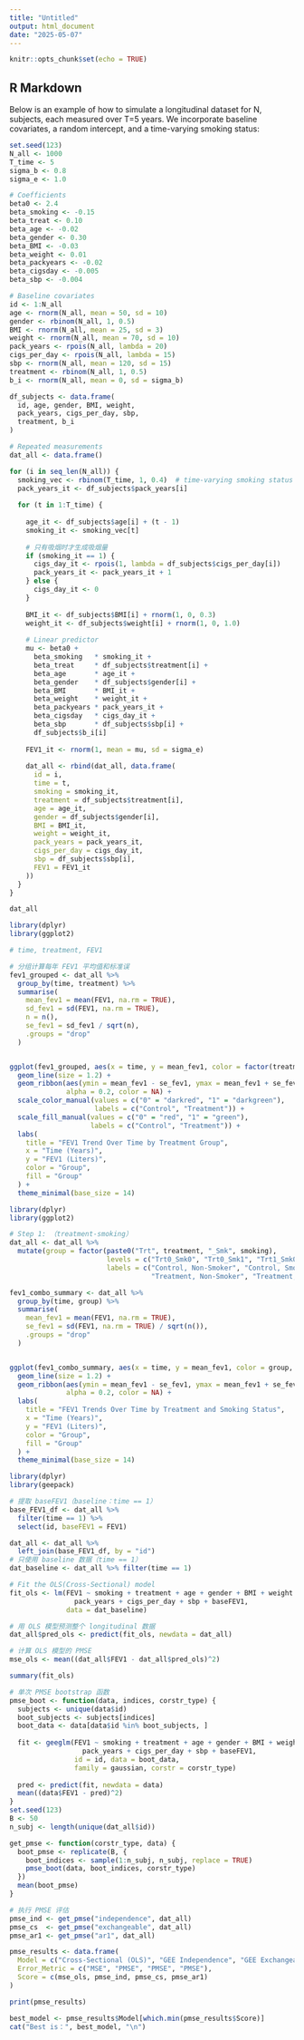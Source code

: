 ---
title: "Untitled"
output: html_document
date: "2025-05-07"
---

```{r setup, include=FALSE}
knitr::opts_chunk$set(echo = TRUE)
```

## R Markdown
Below is an example of how to simulate a longitudinal dataset for N, subjects, each measured over T=5 years. We incorporate baseline covariates, a random intercept, and a time-varying smoking status:
```{r}
set.seed(123)
N_all <- 1000
T_time <- 5
sigma_b <- 0.8
sigma_e <- 1.0

# Coefficients
beta0 <- 2.4
beta_smoking <- -0.15
beta_treat <- 0.10
beta_age <- -0.02
beta_gender <- 0.30
beta_BMI <- -0.03
beta_weight <- 0.01
beta_packyears <- -0.02
beta_cigsday <- -0.005
beta_sbp <- -0.004

# Baseline covariates
id <- 1:N_all
age <- rnorm(N_all, mean = 50, sd = 10)
gender <- rbinom(N_all, 1, 0.5)
BMI <- rnorm(N_all, mean = 25, sd = 3)
weight <- rnorm(N_all, mean = 70, sd = 10)
pack_years <- rpois(N_all, lambda = 20)
cigs_per_day <- rpois(N_all, lambda = 15)
sbp <- rnorm(N_all, mean = 120, sd = 15)
treatment <- rbinom(N_all, 1, 0.5)
b_i <- rnorm(N_all, mean = 0, sd = sigma_b)

df_subjects <- data.frame(
  id, age, gender, BMI, weight,
  pack_years, cigs_per_day, sbp,
  treatment, b_i
)

# Repeated measurements
dat_all <- data.frame()

for (i in seq_len(N_all)) {
  smoking_vec <- rbinom(T_time, 1, 0.4)  # time-varying smoking status
  pack_years_it <- df_subjects$pack_years[i]
  
  for (t in 1:T_time) {
    
    age_it <- df_subjects$age[i] + (t - 1)
    smoking_it <- smoking_vec[t]
    
    # 只有吸烟时才生成吸烟量
    if (smoking_it == 1) {
      cigs_day_it <- rpois(1, lambda = df_subjects$cigs_per_day[i])
      pack_years_it <- pack_years_it + 1
    } else {
      cigs_day_it <- 0
    }
    
    BMI_it <- df_subjects$BMI[i] + rnorm(1, 0, 0.3)
    weight_it <- df_subjects$weight[i] + rnorm(1, 0, 1.0)
    
    # Linear predictor
    mu <- beta0 +
      beta_smoking   * smoking_it +
      beta_treat     * df_subjects$treatment[i] +
      beta_age       * age_it +
      beta_gender    * df_subjects$gender[i] +
      beta_BMI       * BMI_it +
      beta_weight    * weight_it +
      beta_packyears * pack_years_it +
      beta_cigsday   * cigs_day_it +
      beta_sbp       * df_subjects$sbp[i] +
      df_subjects$b_i[i]
    
    FEV1_it <- rnorm(1, mean = mu, sd = sigma_e)
    
    dat_all <- rbind(dat_all, data.frame(
      id = i,
      time = t,
      smoking = smoking_it,
      treatment = df_subjects$treatment[i],
      age = age_it,
      gender = df_subjects$gender[i],
      BMI = BMI_it,
      weight = weight_it,
      pack_years = pack_years_it,
      cigs_per_day = cigs_day_it,
      sbp = df_subjects$sbp[i],
      FEV1 = FEV1_it
    ))
  }
}


```

```{r}
dat_all
```
```{r}
library(dplyr)
library(ggplot2)

# time, treatment, FEV1

# 分组计算每年 FEV1 平均值和标准误
fev1_grouped <- dat_all %>%
  group_by(time, treatment) %>%
  summarise(
    mean_fev1 = mean(FEV1, na.rm = TRUE),
    sd_fev1 = sd(FEV1, na.rm = TRUE),
    n = n(),
    se_fev1 = sd_fev1 / sqrt(n),
    .groups = "drop"
  )


ggplot(fev1_grouped, aes(x = time, y = mean_fev1, color = factor(treatment))) +
  geom_line(size = 1.2) +
  geom_ribbon(aes(ymin = mean_fev1 - se_fev1, ymax = mean_fev1 + se_fev1, fill = factor(treatment)),
              alpha = 0.2, color = NA) +
  scale_color_manual(values = c("0" = "darkred", "1" = "darkgreen"),
                     labels = c("Control", "Treatment")) +
  scale_fill_manual(values = c("0" = "red", "1" = "green"),
                    labels = c("Control", "Treatment")) +
  labs(
    title = "FEV1 Trend Over Time by Treatment Group",
    x = "Time (Years)",
    y = "FEV1 (Liters)",
    color = "Group",
    fill = "Group"
  ) +
  theme_minimal(base_size = 14)

```
```{r}
library(dplyr)
library(ggplot2)

# Step 1: （treatment-smoking）
dat_all <- dat_all %>%
  mutate(group = factor(paste0("Trt", treatment, "_Smk", smoking),
                        levels = c("Trt0_Smk0", "Trt0_Smk1", "Trt1_Smk0", "Trt1_Smk1"),
                        labels = c("Control, Non-Smoker", "Control, Smoker",
                                   "Treatment, Non-Smoker", "Treatment, Smoker")))

fev1_combo_summary <- dat_all %>%
  group_by(time, group) %>%
  summarise(
    mean_fev1 = mean(FEV1, na.rm = TRUE),
    se_fev1 = sd(FEV1, na.rm = TRUE) / sqrt(n()),
    .groups = "drop"
  )


ggplot(fev1_combo_summary, aes(x = time, y = mean_fev1, color = group, fill = group)) +
  geom_line(size = 1.2) +
  geom_ribbon(aes(ymin = mean_fev1 - se_fev1, ymax = mean_fev1 + se_fev1),
              alpha = 0.2, color = NA) +
  labs(
    title = "FEV1 Trends Over Time by Treatment and Smoking Status",
    x = "Time (Years)",
    y = "FEV1 (Liters)",
    color = "Group",
    fill = "Group"
  ) +
  theme_minimal(base_size = 14)

```

```{r}
library(dplyr)
library(geepack)

# 提取 baseFEV1（baseline：time == 1）
base_FEV1_df <- dat_all %>%
  filter(time == 1) %>%
  select(id, baseFEV1 = FEV1)

dat_all <- dat_all %>%
  left_join(base_FEV1_df, by = "id")
# 只使用 baseline 数据（time == 1）
dat_baseline <- dat_all %>% filter(time == 1)

# Fit the OLS(Cross-Sectional) model
fit_ols <- lm(FEV1 ~ smoking + treatment + age + gender + BMI + weight +
                pack_years + cigs_per_day + sbp + baseFEV1,
              data = dat_baseline)

# 用 OLS 模型预测整个 longitudinal 数据
dat_all$pred_ols <- predict(fit_ols, newdata = dat_all)

# 计算 OLS 模型的 PMSE
mse_ols <- mean((dat_all$FEV1 - dat_all$pred_ols)^2)

summary(fit_ols)
```

```{r}
# 单次 PMSE bootstrap 函数
pmse_boot <- function(data, indices, corstr_type) {
  subjects <- unique(data$id)
  boot_subjects <- subjects[indices]
  boot_data <- data[data$id %in% boot_subjects, ]
  
  fit <- geeglm(FEV1 ~ smoking + treatment + age + gender + BMI + weight +
                  pack_years + cigs_per_day + sbp + baseFEV1,
                id = id, data = boot_data,
                family = gaussian, corstr = corstr_type)
  
  pred <- predict(fit, newdata = data)
  mean((data$FEV1 - pred)^2)
}
set.seed(123)
B <- 50
n_subj <- length(unique(dat_all$id))

get_pmse <- function(corstr_type, data) {
  boot_pmse <- replicate(B, {
    boot_indices <- sample(1:n_subj, n_subj, replace = TRUE)
    pmse_boot(data, boot_indices, corstr_type)
  })
  mean(boot_pmse)
}

# 执行 PMSE 评估
pmse_ind <- get_pmse("independence", dat_all)
pmse_cs  <- get_pmse("exchangeable", dat_all)
pmse_ar1 <- get_pmse("ar1", dat_all)

```

```{r}
pmse_results <- data.frame(
  Model = c("Cross-Sectional (OLS)", "GEE Independence", "GEE Exchangeable", "GEE AR-1"),
  Error_Metric = c("MSE", "PMSE", "PMSE", "PMSE"),
  Score = c(mse_ols, pmse_ind, pmse_cs, pmse_ar1)
)

print(pmse_results)

best_model <- pmse_results$Model[which.min(pmse_results$Score)]
cat("Best is：", best_model, "\n")

```
```{r}

```

